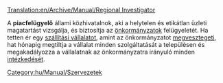 [[Translation:en/Archive/Manual/Regional Investigator]]


A '''piacfelügyelő''' állami közhivatalnok, aki a helytelen és etikátlan üzleti magatartást vizsgálja, és biztosítja az [[hu/Manual/Önkormányzat|önkormányzatok]] felügyeletét. Ha tetten ér egy [[hu/Manual/Szállítási vállalat|szállítási vállalatot]], amint az önkormányzatot [[hu/Manual/Önkormányzat#az-onkormanyzat-megvesztegetese|megvesztegeti]], hat hónapig megtiltja a vállalat minden szolgáltatását a településen és megakadályozza a vállalatnak az önkormányzatra irányuló minden [[hu/Manual/Önkormányzat#lehetseges-intezkedesek|intézkedését]].

[[Category:hu/Manual/Szervezetek]]